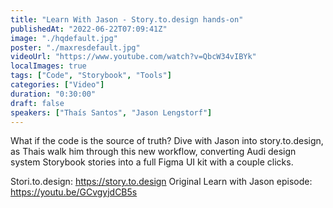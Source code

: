 ```yaml
---
title: "Learn With Jason - Story.to.design hands-on"
publishedAt: "2022-06-22T07:09:41Z"
image: "./hqdefault.jpg"
poster: "./maxresdefault.jpg"
videoUrl: "https://www.youtube.com/watch?v=QbcW34vIBYk"
localImages: true
tags: ["Code", "Storybook", "Tools"]
categories: ["Video"]
duration: "0:30:00"
draft: false
speakers: ["Thaís Santos", "Jason Lengstorf"]
---
```


What if the code is the source of truth?
Dive with Jason into story.to.design, as Thais walk him through this new workflow, converting Audi design system Storybook stories into a full Figma UI kit with a couple clicks.

Stori.to.design: https://story.to.design
Original Learn with Jason episode: https://youtu.be/GCvgyjdCB5s

